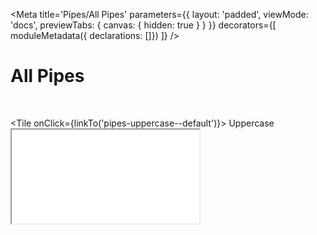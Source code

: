
<Meta
    title='Pipes/All Pipes'
    parameters={{ 
        layout: 'padded', 
        viewMode: 'docs',
        previewTabs: { canvas: { hidden: true } }
    }}
    decorators={[
        moduleMetadata({ declarations: []})
    ]}
/>

# All Pipes

<br/>

<Stack>

<Tile onClick={linkTo('pipes-uppercase--default')}>
    Uppercase
    <iframe title="Default" src="iframe.html?id=pipes-uppercase--default&viewMode=story"></iframe>
</Tile>

</Stack>